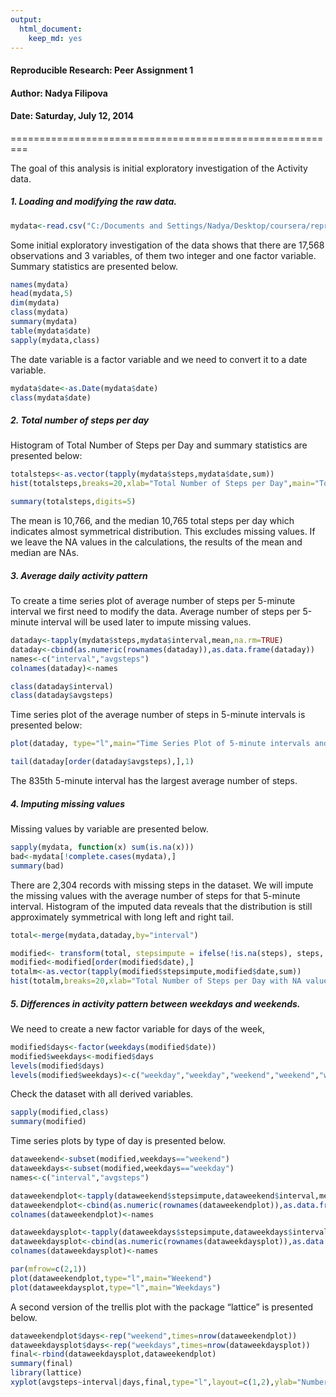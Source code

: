 ```yaml
---
output:
  html_document:
    keep_md: yes
---
```


#### Reproducible Research: Peer Assignment 1
#### Author: Nadya Filipova
#### Date: Saturday, July 12, 2014

=========================================================

The goal of this analysis is initial exploratory investigation of the Activity data.



##### 1. Loading and modifying the raw data.

```r
mydata<-read.csv("C:/Documents and Settings/Nadya/Desktop/coursera/reproducible_research/activity.csv")
```

Some initial exploratory investigation of the data shows that there are 17,568 observations and 3 variables, of them two integer and one factor variable. Summary statistics are presented below.

```r
names(mydata)
head(mydata,5)
dim(mydata)
class(mydata)
summary(mydata)
table(mydata$date)
sapply(mydata,class)
```

The date variable is a factor variable and we need to convert it to a date variable.

```r
mydata$date<-as.Date(mydata$date)
class(mydata$date)
```



##### 2. Total number of steps per day

Histogram of Total Number of Steps per Day and summary statistics  are presented below:

```r
totalsteps<-as.vector(tapply(mydata$steps,mydata$date,sum))
hist(totalsteps,breaks=20,xlab="Total Number of Steps per Day",main="Total Number of Steps per Day")

summary(totalsteps,digits=5)

```

The mean is 10,766, and the median 10,765 total steps per day which indicates almost symmetrical distribution. This excludes missing values. If we leave the NA values in the calculations, the results of the mean and median are NAs.



##### 3. Average daily activity pattern

To create a time series plot of average number of steps per 5-minute interval we first need to modify the data. Average number of steps per 5-minute interval will be used later to impute missing values.

```r
dataday<-tapply(mydata$steps,mydata$interval,mean,na.rm=TRUE)
dataday<-cbind(as.numeric(rownames(dataday)),as.data.frame(dataday))
names<-c("interval","avgsteps")
colnames(dataday)<-names

class(dataday$interval)
class(dataday$avgsteps)
```

Time series plot of the average number of steps in 5-minute intervals is presented below:

```r
plot(dataday, type="l",main="Time Series Plot of 5-minute intervals and average number of steps")

tail(dataday[order(dataday$avgsteps),],1)
```

The 835th 5-minute interval has the largest average number of steps.



##### 4. Imputing missing values

Missing values by variable are presented below. 

```r
sapply(mydata, function(x) sum(is.na(x)))
bad<-mydata[!complete.cases(mydata),]
summary(bad)
```

There are 2,304 records with missing steps in the dataset. We will impute the missing values with the average number of steps for that 5-minute interval. Histogram of the imputed data reveals that the distribution is still approximately symmetrical with long left and right tail.


```r
total<-merge(mydata,dataday,by="interval")

modified<- transform(total, stepsimpute = ifelse(!is.na(steps), steps, avgsteps))
modified<-modified[order(modified$date),]
totalm<-as.vector(tapply(modified$stepsimpute,modified$date,sum))
hist(totalm,breaks=20,xlab="Total Number of Steps per Day with NA values imputed",main="Total Number of Steps per Day")
```



##### 5. Differences in activity pattern between weekdays and weekends.

We need to create a new factor variable for days of the week,

```r
modified$days<-factor(weekdays(modified$date))
modified$weekdays<-modified$days
levels(modified$days)
levels(modified$weekdays)<-c("weekday","weekday","weekend","weekend","weekday","weekday","weekday")
```

Check the dataset with all derived variables.

```r
sapply(modified,class)
summary(modified)
```

Time series plots by type of day is presented below.

```r
dataweekend<-subset(modified,weekdays=="weekend")
dataweekdays<-subset(modified,weekdays=="weekday")
names<-c("interval","avgsteps")

dataweekendplot<-tapply(dataweekend$stepsimpute,dataweekend$interval,mean)
dataweekendplot<-cbind(as.numeric(rownames(dataweekendplot)),as.data.frame(dataweekendplot))
colnames(dataweekendplot)<-names

dataweekdaysplot<-tapply(dataweekdays$stepsimpute,dataweekdays$interval,mean)
dataweekdaysplot<-cbind(as.numeric(rownames(dataweekdaysplot)),as.data.frame(dataweekdaysplot))
colnames(dataweekdaysplot)<-names

par(mfrow=c(2,1))
plot(dataweekendplot,type="l",main="Weekend")
plot(dataweekdaysplot,type="l",main="Weekdays")
```

A second version of the trellis plot with the package "lattice" is presented below.

```r
dataweekendplot$days<-rep("weekend",times=nrow(dataweekendplot))
dataweekdaysplot$days<-rep("weekdays",times=nrow(dataweekdaysplot))
final<-rbind(dataweekdaysplot,dataweekendplot)
summary(final)
library(lattice)
xyplot(avgsteps~interval|days,final,type="l",layout=c(1,2),ylab="Number of average steps")
```